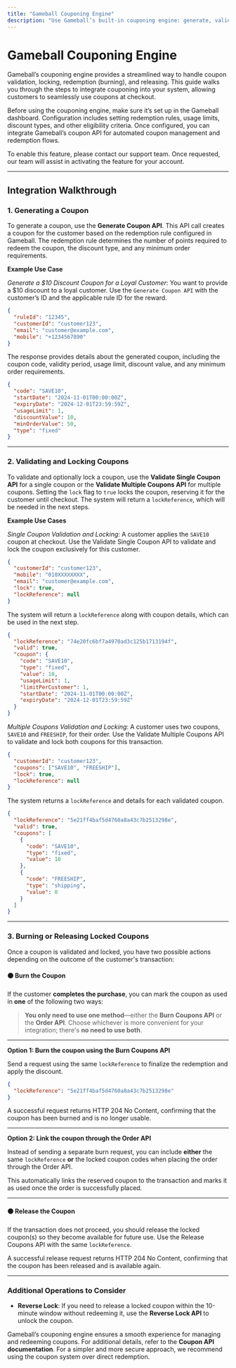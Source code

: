 ```yaml
---
title: "Gameball Couponing Engine"
description: "Use Gameball’s built-in couponing engine: generate, validate, lock, burn, and release coupons."
---
```


# Gameball Couponing Engine

Gameball’s couponing engine provides a streamlined way to handle coupon validation, locking, redemption (burning), and releasing. This guide walks you through the steps to integrate couponing into your system, allowing customers to seamlessly use coupons at checkout.

Before using the couponing engine, make sure it’s set up in the Gameball dashboard. Configuration includes setting redemption rules, usage limits, discount types, and other eligibility criteria. Once configured, you can integrate Gameball’s coupon API for automated coupon management and redemption flows.

<Info>
To enable this feature, please contact our support team. Once requested, our team will assist in activating the feature for your account.
</Info>

***

## Integration Walkthrough

### 1. Generating a Coupon

To generate a coupon, use the **Generate Coupon API**. This API call creates a coupon for the customer based on the redemption rule configured in Gameball. The redemption rule determines the number of points required to redeem the coupon, the discount type, and any minimum order requirements.

**Example Use Case**

_Generate a $10 Discount Coupon for a Loyal Customer_: You want to provide a $10 discount to a loyal customer. Use the `Generate Coupon API` with the customer’s ID and the applicable rule ID for the reward.

```json
{
  "ruleId": "12345",
  "customerId": "customer123",
  "email": "customer@example.com",
  "mobile": "+1234567890"
}
```

The response provides details about the generated coupon, including the coupon code, validity period, usage limit, discount value, and any minimum order requirements.

```json
{
  "code": "SAVE10",
  "startDate": "2024-11-01T00:00:00Z",
  "expiryDate": "2024-12-01T23:59:59Z",
  "usageLimit": 1,
  "discountValue": 10,
  "minOrderValue": 50,
  "type": "fixed"
}
```

***

### 2. Validating and Locking Coupons

To validate and optionally lock a coupon, use the **Validate Single Coupon API** for a single coupon or the **Validate Multiple Coupons API** for multiple coupons. Setting the `lock` flag to `true` locks the coupon, reserving it for the customer until checkout. The system will return a `lockReference`, which will be needed in the next steps.

**Example Use Cases**

_Single Coupon Validation and Locking_: A customer applies the `SAVE10` coupon at checkout. Use the Validate Single Coupon API to validate and lock the coupon exclusively for this customer.

```json
{
  "customerId": "customer123",
  "mobile": "010XXXXXXXX",
  "email": "customer@example.com",
  "lock": true,
  "lockReference": null
}
```

The system will return a `lockReference` along with coupon details, which can be used in the next step.

```json
{
  "lockReference": "74e20fc6bf7a4970ad3c125b1713194f",
  "valid": true,
  "coupon": {
    "code": "SAVE10",
    "type": "fixed",
    "value": 10,
    "usageLimit": 1,
    "limitPerCustomer": 1,
    "startDate": "2024-11-01T00:00:00Z",
    "expiryDate": "2024-12-01T23:59:59Z"
  }
}
```

_Multiple Coupons Validation and Locking_: A customer uses two coupons, `SAVE10` and `FREESHIP`, for their order. Use the Validate Multiple Coupons API to validate and lock both coupons for this transaction.

```json
{
  "customerId": "customer123",
  "coupons": ["SAVE10", "FREESHIP"],
  "lock": true,
  "lockReference": null
}
```

The system returns a `lockReference` and details for each validated coupon.

```json
{
  "lockReference": "5e21ff4baf5d4760a8a43c7b2513298e",
  "valid": true,
  "coupons": [
    {
      "code": "SAVE10",
      "type": "fixed",
      "value": 10
    },
    {
      "code": "FREESHIP",
      "type": "shipping",
      "value": 0
    }
  ]
}
```

***

### 3. Burning or Releasing Locked Coupons

Once a coupon is validated and locked, you have two possible actions depending on the outcome of the customer's transaction:

#### ⚫ Burn the Coupon

If the customer **completes the purchase**, you can mark the coupon as used in **one** of the following two ways:

> **You only need to use one method**—either the **Burn Coupons API** or the **Order API**. Choose whichever is more convenient for your integration; there's **no need to use both**.

***

**Option 1: Burn the coupon using the Burn Coupons API**

Send a request using the same `lockReference` to finalize the redemption and apply the discount.

```json
{
  "lockReference": "5e21ff4baf5d4760a8a43c7b2513298e"
}
```

<Info>
A successful request returns HTTP 204 No Content, confirming that the coupon has been burned and is no longer usable.
</Info>

***

**Option 2: Link the coupon through the Order API**

Instead of sending a separate burn request, you can include **either** the same `lockReference` **or** the locked coupon codes when placing the order through the Order API.

This automatically links the reserved coupon to the transaction and marks it as used once the order is successfully placed.

***

#### ⚫ Release the Coupon

If the transaction does not proceed, you should release the locked coupon(s) so they become available for future use. Use the Release Coupons API with the same `lockReference`.

<Info>
A successful release request returns HTTP 204 No Content, confirming that the coupon has been released and is available again.
</Info>

***

### Additional Operations to Consider

- **Reverse Lock**: If you need to release a locked coupon within the 10-minute window without redeeming it, use the **Reverse Lock API** to unlock the coupon.

Gameball’s couponing engine ensures a smooth experience for managing and redeeming coupons. For additional details, refer to the **Coupon API documentation**. For a simpler and more secure approach, we recommend using the coupon system over direct redemption.
